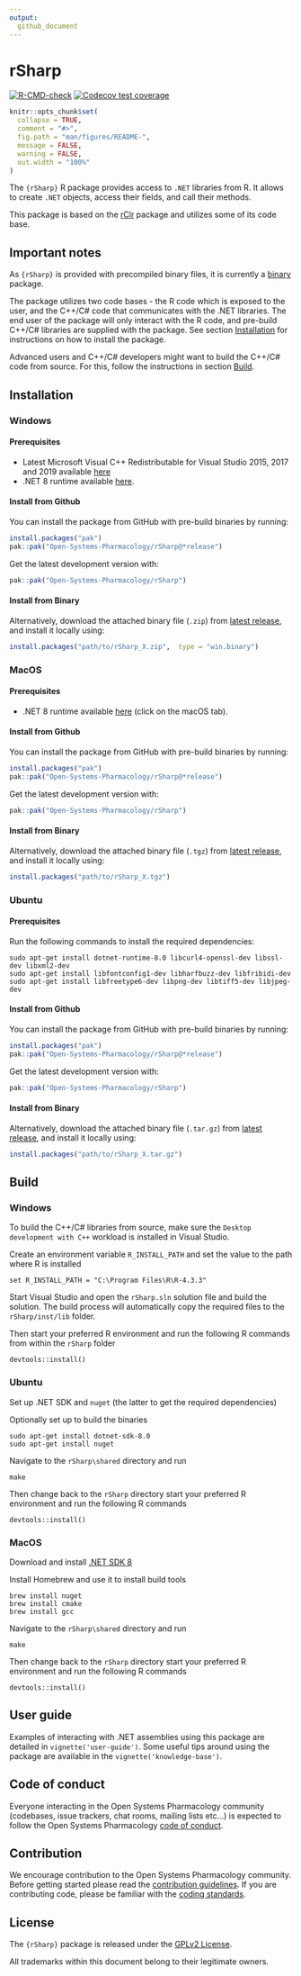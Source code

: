 ```yaml
---
output: 
  github_document
---
```


# rSharp

<!-- badges: start -->
[![R-CMD-check](https://github.com/Open-Systems-Pharmacology/rSharp/actions/workflows/R-CMD-check.yaml/badge.svg)](https://github.com/Open-Systems-Pharmacology/rSharp/actions/workflows/R-CMD-check.yaml)
[![Codecov test coverage](https://codecov.io/gh/Open-Systems-Pharmacology/rSharp/branch/develop/graph/badge.svg)](https://app.codecov.io/gh/Open-Systems-Pharmacology/rSharp?branch=develop)
<!-- badges: end -->


```r
knitr::opts_chunk$set(
  collapse = TRUE,
  comment = "#>",
  fig.path = "man/figures/README-",
  message = FALSE,
  warning = FALSE,
  out.width = "100%"
)
```


<!-- README.md is generated from README.Rmd. Please edit that file -->


The `{rSharp}` R package provides access to `.NET` libraries from R. It allows
to create `.NET` objects, access their fields, and call their methods.

This package is based on the [rClr](https://github.com/rdotnet/rClr) package and
utilizes some of its code base.

## Important notes

As `{rSharp}` is provided with precompiled binary files, it is currently a 
[binary](https://cran.r-project.org/doc/manuals/R-exts.html#Building-binary-packages-1) package.

The package utilizes two code bases - the R code which is exposed to the user, 
and the C++/C# code that communicates with the .NET libraries. The end user of 
the package will only interact with the R code, and pre-build C++/C# libraries are
supplied with the package. See section [Installation](#installation) 
for instructions on how to install the package.

Advanced users and C++/C# developers might want to build the C++/C# code from source.
For this, follow the instructions in section [Build](#build).

## Installation 

### Windows

#### Prerequisites

- Latest Microsoft Visual C++ Redistributable for Visual Studio 2015, 2017 and 2019 available [here](https://support.microsoft.com/en-us/help/2977003/the-latest-supported-visual-c-downloads) 
- .NET 8 runtime available [here](https://dotnet.microsoft.com/download/dotnet/8.0/runtime).

#### Install from Github

You can install the package from GitHub with pre-build binaries by running:

```r
install.packages("pak")
pak::pak("Open-Systems-Pharmacology/rSharp@*release")
```

Get the latest development version with:

```r
pak::pak("Open-Systems-Pharmacology/rSharp")
```

#### Install from Binary

Alternatively, download the attached binary file (`.zip`) from [latest release](https://github.com/Open-Systems-Pharmacology/rSharp/releases), and install it locally using:

```r
install.packages("path/to/rSharp_X.zip",  type = "win.binary")
```

### MacOS

#### Prerequisites

- .NET 8 runtime available [here](https://dotnet.microsoft.com/download/dotnet/8.0/runtime) (click on the macOS tab).

#### Install from Github

You can install the package from GitHub with pre-build binaries by running:

```r
install.packages("pak")
pak::pak("Open-Systems-Pharmacology/rSharp@*release")
```

Get the latest development version with:

```r
pak::pak("Open-Systems-Pharmacology/rSharp")
```

#### Install from Binary

Alternatively, download the attached binary file (`.tgz`) from [latest release](https://github.com/Open-Systems-Pharmacology/rSharp/releases), and install it locally using:

```r
install.packages("path/to/rSharp_X.tgz")
```

### Ubuntu

#### Prerequisites

Run the following commands to install the required dependencies:

```
sudo apt-get install dotnet-runtime-8.0 libcurl4-openssl-dev libssl-dev libxml2-dev 
sudo apt-get install libfontconfig1-dev libharfbuzz-dev libfribidi-dev
sudo apt-get install libfreetype6-dev libpng-dev libtiff5-dev libjpeg-dev
```

#### Install from Github

You can install the package from GitHub with pre-build binaries by running:

```r
install.packages("pak")
pak::pak("Open-Systems-Pharmacology/rSharp@*release")
```

Get the latest development version with:

```r
pak::pak("Open-Systems-Pharmacology/rSharp")
```

#### Install from Binary

Alternatively, download the attached binary file (`.tar.gz`) from [latest release](https://github.com/Open-Systems-Pharmacology/rSharp/releases), and install it locally using:

```r
install.packages("path/to/rSharp_X.tar.gz")
```

## Build

### Windows

To build the C++/C# libraries from source, make sure the ```Desktop development with C++``` workload is installed in Visual Studio.

Create an environment variable ```R_INSTALL_PATH``` and set the value to the path where R is installed

```
set R_INSTALL_PATH = "C:\Program Files\R\R-4.3.3"
```

Start Visual Studio and open the ```rSharp.sln``` solution file and build the solution.
The build process will automatically copy the required files to the `rSharp/inst/lib` folder.

Then start your preferred R environment and run the following R commands from within the ```rSharp``` folder

```
devtools::install()
```



### Ubuntu

Set up .NET SDK and `nuget` (the latter to get the required dependencies)

Optionally set up to build the binaries
```
sudo apt-get install dotnet-sdk-8.0
sudo apt-get install nuget
```

Navigate to the ```rSharp\shared``` directory and run
```
make
```

Then change back to the ```rSharp``` directory start your preferred R environment and run the following R commands
```
devtools::install()
```

### MacOS

Download and install [.NET SDK 8](https://dotnet.microsoft.com/en-us/download/dotnet/8.0)

Install Homebrew and use it to install build tools

```
brew install nuget
brew install cmake
brew install gcc
```

Navigate to the ```rSharp\shared``` directory and run
```
make
```

Then change back to the ```rSharp``` directory start your preferred R environment and run the following R commands
```
devtools::install()
```

## User guide

Examples of interacting with .NET assemblies using this package are detailed in `vignette('user-guide')`. Some useful tips around using the package are available in
the `vignette('knowledge-base')`.

## Code of conduct

Everyone interacting in the Open Systems Pharmacology community (codebases, issue trackers, chat rooms, mailing lists etc...) is expected to follow the Open Systems Pharmacology [code of conduct](https://github.com/Open-Systems-Pharmacology/Suite/blob/master/CODE_OF_CONDUCT.md).

## Contribution

We encourage contribution to the Open Systems Pharmacology community. Before getting started please read the [contribution guidelines](https://dev.open-systems-pharmacology.org/r-development-resources/collaboration_guide). 
If you are contributing code, please be familiar with the [coding standards](https://dev.open-systems-pharmacology.org/r-development-resources/coding_standards_r).

## License

The `{rSharp}` package is released under the [GPLv2 License](LICENSE).

All trademarks within this document belong to their legitimate owners.
